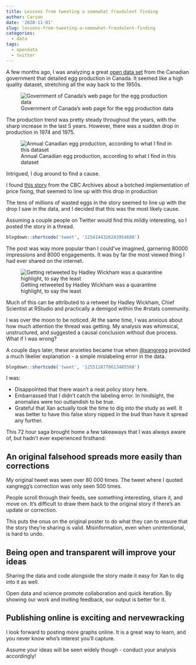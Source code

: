 ```yaml
---
title: Lessons from tweeting a somewhat fraudulent finding
author: Carson
date: '2020-11-01'
slug: lessons-from-tweeting-a-somewhat-fraudulent-finding
categories:
  - data
tags:
  - opendata
  - twitter
---
```


A few months ago, I was analyzing a great [open data set](https://open.canada.ca/data/en/dataset/91128b7e-bae0-4659-929e-6fb4bbe8a12a) from the Canadian government that detailed egg production in Canada. It seemed like a high quality dataset, stretching all the way back to the 1950s.

![Government of Canada's web page for the egg production data](/img/2020/canada_egg_site_screenshot.png)

The production trend was pretty steady throughout the years, with the sharp increase in the last 5 years. However, there was a sudden drop in production in 1974 and 1975. 

![Annual Canadian egg production, according to what I find in this dataset](/img/2020/canada_egg_plot.png)

Intrigued, I dug around to find a cause.

I found [this story](https://www.cbc.ca/archives/entry/1974-28-million-rotten-eggs) from the CBC Archives about a botched implementation of price fixing, that seemed to line up with this drop in production

The tens of millions of wasted eggs in the story seemed to line up with the drop I saw in the data, and I decided that this was the most likely cause.

Assuming a couple people on Twitter would find this mildly interesting, so I posted the story in a thread.

```r
blogdown::shortcode('tweet', '1254144326243954688')
```

The post was way more popular than I could've imagined, garnering 80000 impressions and 8000 engagements. It was by far the most viewed thing I had ever shared on the internet.

![Getting retweeted by Hadley Wickham was a quarantine highlight, to say the least ](/img/2020/egg_tweet_stats.png)

Much of this can be attributed to a retweet by Hadley Wickham, Chief Scientist at RStudio and practically a demigod within the #rstats community. 

I was over the moon to be noticed. At the same time, I was anxious about how much attention the thread was getting. My analysis was whimsical, unstructured, and suggested a causal conclusion without due process. What if I was wrong?

A couple days later, these anxieties became true when [@xangregg](https://twitter.com/xangregg) provided a much likelier explanation - a simple mislabeling error in the data.

```r
blogdown::shortcode('tweet', '1255118770613485568')
```

I was:

- Disappointed that there wasn't a neat policy story here. 
- Embarrassed that I didn't catch the labeling error. In hindsight, the anomalies were too outlandish to be true.
- Grateful that Xan actually took the time to dig into the study as well. It was better to have this false story nipped in the bud than have it spread any further.

This 72 hour saga brought home a few takeaways that I was always aware of, but hadn't ever experienced firsthand:

## An original falsehood spreads more easily than corrections

My original tweet was seen over 80 000 times. The tweet where I quoted xangregg's correction was only seen 500 times.

People scroll through their feeds, see something interesting, share it, and move on. It's difficult to draw them back to the original story if there's an update or correction.

This puts the onus on the original poster to do what they can to ensure that the story they're sharing is valid. Misinformation, even when unintentional, is hard to undo.

## Being open and transparent will improve your ideas

Sharing the data and code alongside the story made it easy for Xan to dig into it as well. 

Open data and science promote collaboration and quick iteration. By showing our work and inviting feedback, our output is better for it.

## Publishing online is exciting and nervewracking

I look forward to posting more graphs online. It is a great way to learn, and you never know who's interest you'll capture.

Assume your ideas will be seen widely though - conduct your analysis accordingly!